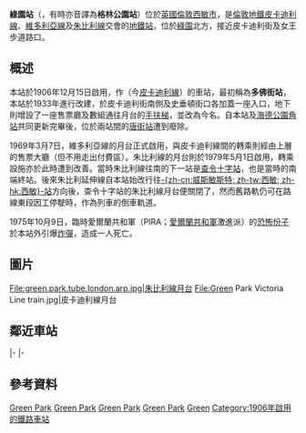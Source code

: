 {{TfL Translations}}{{Infobox London station |symbol=underground
| name = 綠園<br />Green Park
| image_name = Green Park stn building.JPG 
| caption=主要地鐵入口
| manager = {{flagicon image|Underground.svg}} [[倫敦地鐵|倫敦地鐵]]
| interchange={{LU Victoria}}<br>{{LU Jubilee}}<br>{{LU Piccadilly}}
| fare_zone = 1 
| locale = {{GBR}}[[倫敦|倫敦]][[皮卡迪利街|皮卡迪利街]] 
| borough = [[西敏市|西敏市]] 
| years1 =1906年 |years2=1969年
| years3=1979年
| events1 =大北方及皮卡迪利布朗普頓鐵路啟用
| events2=維多利亞線啟用 
| events3=朱比利線啟用
| platforms=6
<!--| tubeexits05 = {{increase}} 24.893 
| tubeexits06 = {{increase}} 28.010 
| tubeexits07 = {{increase}} 30.034 -->
| tubeexits08 = {{decrease}} 29.620 
| tubeexits09 = {{decrease}} 28.259
| tubeexits10 = {{increase}} 29.370
| map_type=Central London
| map_type_zh=倫敦市中心
| latitude=51.5067 | longitude= -0.1428}}
'''綠園站'''（{{lang-en|Green Park tube station}}，有時亦音譯為'''格林公園站'''）位於[[英國|英國]][[倫敦|倫敦]][[西敏市|西敏市]]，是[[倫敦地鐵|倫敦地鐵]][[倫敦地鐵皮卡迪利線|皮卡迪利線]]、[[倫敦地鐵維多利亞線|維多利亞線]]及[[倫敦地鐵朱比利線|朱比利線]]交會的[[地鐵站|地鐵站]]，位於[[绿园_(公园)|綠園]]北方，接近皮卡迪利街及女王步道路口。

== 概述 ==
本站於1906年12月15日啟用，作{{Link-en|大北方及皮卡迪利布朗普頓鐵路|Great Northern, Piccadilly and Brompton Railway}}（今[[皮卡迪利線|皮卡迪利線]]）的車站，最初稱為'''多佛街站'''，本站於1933年進行改建，於皮卡迪利街南側及史垂頓街口各加蓋一座入口，地下則增設了一座售票廳及數組通往月台的[[手扶梯|手扶梯]]，並改為今名。自本站及[[海德公園角站|海德公園角站]]共同更新完畢後，位於兩站間的[[唐街站|唐街站]]遭到廢除。

1969年3月7日，維多利亞線的月台正式啟用，與皮卡迪利線間的轉乘則經由上層的售票大廳（但不用走出付費區）。朱比利線的月台則於1979年5月1日啟用，轉乘設施亦於此時遭到改善。當時朱比利線往南的下一站是[[查令十字站|查令十字站]]，也是當時的南端終站。後來朱比利延伸線自本站始改行往[[西敏站|-{zh-cn:威斯敏斯特; zh-tw:西敏; zh-hk:西敏}-站]]方向後，查令十字站的朱比利線月台便關閉了，然而舊路軌仍可在路線東段因工停駛時，作為列車的倒車軌道。

1975年10月9日，臨時愛爾蘭共和軍（PIRA；[[愛爾蘭共和軍|愛爾蘭共和軍]]激進派）的[[恐怖份子|恐怖份子]]於本站外引爆[[炸彈|炸彈]]，造成一人死亡。

== 圖片 ==
<gallery>
File:green.park.tube.london.arp.jpg|朱比利線月台
File:Green Park Victoria Line train.jpg|皮卡迪利線月台
</gallery>

== 鄰近車站 ==
{{start rail box|[[File:Underground.svg|20px]] [[倫敦地鐵|倫敦地鐵]]}}
{{s-inop|[[維多利亞車站_(倫敦)|維多利亞站]]|往 [[布里克斯頓站|布里克斯頓]]}}
{{s-line|[[倫敦地鐵維多利亞線|維多利亞線]]||#{{LUL color|Victoria}}}}
{{s-inop|[[牛津圓環站|牛津圓環站]]|往 [[沃森斯托中站|沃森斯托中]]}}
|-
{{s-inop|[[龐德街站|龐德街站]]|往 [[史丹摩站|史丹摩]]}}
{{s-line|[[倫敦地鐵朱比利線|朱比利線]]||#{{LUL color|Jubilee}}}}
{{s-inop|[[西敏站|-{zh-cn:威斯敏斯特; zh-tw:西敏; zh-hk:西敏}-站]]|往 [[斯特拉特福站|斯特拉特福]]}}
|-
{{s-inop|[[海德公園角站|海德公園角站]]|往 [[厄士橋站|厄士橋]]／[[希斯洛機場1,2,3號航廈站|希斯洛1,2,3號航廈]]／[[希斯洛機場5號航廈站|5號航廈]]}}
{{s-line|[[倫敦地鐵皮卡迪利線|皮卡迪利線]]||#{{LUL color|Piccadilly}}}}
{{s-inop|[[皮卡迪利圓環站|皮卡迪利圓環站]]|往 [[卡克福斯特站|卡克福斯特]]}}
{{end box}}

== 參考資料 ==
{{reflist}}

{{倫敦地鐵銀禧線}}
{{倫敦地鐵維多利亞線}}
{{倫敦地鐵皮卡迪利線}}

[[Category:銀禧線車站|Green Park]]
[[Category:維多利亞線車站|Green Park]]
[[Category:皮卡迪利線車站|Green Park]]
[[Category:西敏市鐵路車站|Green Park]]
[[Category:倫敦通宵地鐵車站|Green]]
[[Category:1906年啟用的鐵路車站|Category:1906年啟用的鐵路車站]]